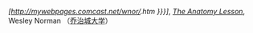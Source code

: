 {{en icon}}''[http://mywebpages.comcast.net/wnor/{{{1}}}.htm {{{2|{{{1}}}}}}]'', [http://home.comcast.net/~wnor/homepage.htm ''The Anatomy Lesson''], Wesley Norman （[[乔治城大学]]）<noinclude>
[[Category:外部资源模板|{{PAGENAME}}]]
</noinclude>